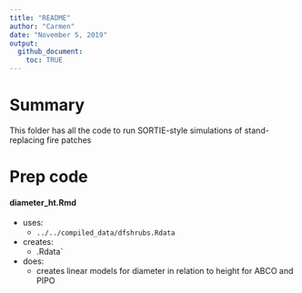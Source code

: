 ```yaml
---
title: "README"
author: "Carmen"
date: "November 5, 2019"
output: 
  github_document:
    toc: TRUE
---
```


# Summary

This folder has all the code to run SORTIE-style simulations of stand-replacing fire patches

# Prep code

#### **diameter_ht.Rmd**
* uses:
    * `../../compiled_data/dfshrubs.Rdata`
* creates:
    * .Rdata`
* does:
    * creates linear models for diameter in relation to height for ABCO and PIPO

